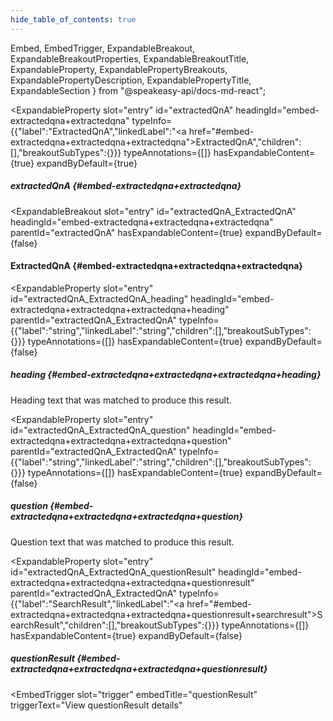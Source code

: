 ```yaml
---
hide_table_of_contents: true
---
```

  Embed,
  EmbedTrigger,
  ExpandableBreakout,
  ExpandableBreakoutProperties,
  ExpandableBreakoutTitle,
  ExpandableProperty,
  ExpandablePropertyBreakouts,
  ExpandablePropertyDescription,
  ExpandablePropertyTitle,
  ExpandableSection
} from "@speakeasy-api/docs-md-react";

<ExpandableSection>

<ExpandableProperty
  slot="entry"
  id="extractedQnA"
  headingId="embed-extractedqna+extractedqna"
  typeInfo={{"label":"ExtractedQnA","linkedLabel":"<a href=\"#embed-extractedqna+extractedqna+extractedqna\">ExtractedQnA</a>","children":[],"breakoutSubTypes":{}}}
  typeAnnotations={[]}
  hasExpandableContent={true}
  expandByDefault={true}
>

<ExpandablePropertyTitle slot="title">

##### extractedQnA \{#embed-extractedqna+extractedqna\}

</ExpandablePropertyTitle>

<ExpandablePropertyBreakouts slot="breakouts">

<ExpandableBreakout
  slot="entry"
  id="extractedQnA_ExtractedQnA"
  headingId="embed-extractedqna+extractedqna+extractedqna"
  parentId="extractedQnA"
  hasExpandableContent={true}
  expandByDefault={false}
>

<ExpandableBreakoutTitle slot="title">

#### ExtractedQnA \{#embed-extractedqna+extractedqna+extractedqna\}

</ExpandableBreakoutTitle>

<ExpandableBreakoutProperties slot="properties">

<ExpandableProperty
  slot="entry"
  id="extractedQnA_ExtractedQnA_heading"
  headingId="embed-extractedqna+extractedqna+extractedqna+heading"
  parentId="extractedQnA_ExtractedQnA"
  typeInfo={{"label":"string","linkedLabel":"string","children":[],"breakoutSubTypes":{}}}
  typeAnnotations={[]}
  hasExpandableContent={true}
  expandByDefault={false}
>

<ExpandablePropertyTitle slot="title">

##### heading \{#embed-extractedqna+extractedqna+extractedqna+heading\}

</ExpandablePropertyTitle>

<ExpandablePropertyDescription slot="description">

Heading text that was matched to produce this result.

</ExpandablePropertyDescription>

</ExpandableProperty>

<ExpandableProperty
  slot="entry"
  id="extractedQnA_ExtractedQnA_question"
  headingId="embed-extractedqna+extractedqna+extractedqna+question"
  parentId="extractedQnA_ExtractedQnA"
  typeInfo={{"label":"string","linkedLabel":"string","children":[],"breakoutSubTypes":{}}}
  typeAnnotations={[]}
  hasExpandableContent={true}
  expandByDefault={false}
>

<ExpandablePropertyTitle slot="title">

##### question \{#embed-extractedqna+extractedqna+extractedqna+question\}

</ExpandablePropertyTitle>

<ExpandablePropertyDescription slot="description">

Question text that was matched to produce this result.

</ExpandablePropertyDescription>

</ExpandableProperty>

<ExpandableProperty
  slot="entry"
  id="extractedQnA_ExtractedQnA_questionResult"
  headingId="embed-extractedqna+extractedqna+extractedqna+questionresult"
  parentId="extractedQnA_ExtractedQnA"
  typeInfo={{"label":"SearchResult","linkedLabel":"<a href=\"#embed-extractedqna+extractedqna+extractedqna+questionresult+searchresult\">SearchResult</a>","children":[],"breakoutSubTypes":{}}}
  typeAnnotations={[]}
  hasExpandableContent={true}
  expandByDefault={false}
>

<ExpandablePropertyTitle slot="title">

##### questionResult \{#embed-extractedqna+extractedqna+extractedqna+questionresult\}

</ExpandablePropertyTitle>

<Embed slot="embed">

<EmbedTrigger
  slot="trigger"
  embedTitle="questionResult"
  triggerText="View questionResult details"
>

<Embedquestionresult />

</EmbedTrigger>

</Embed>

</ExpandableProperty>

</ExpandableBreakoutProperties>

</ExpandableBreakout>

</ExpandablePropertyBreakouts>

</ExpandableProperty>

</ExpandableSection>